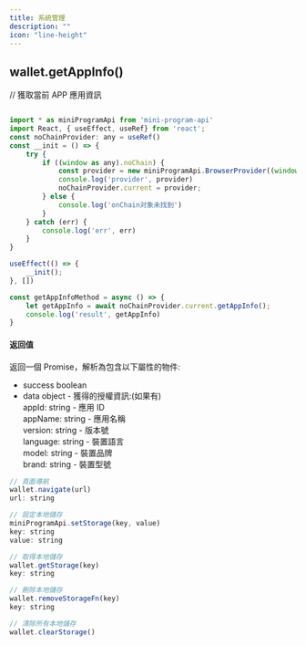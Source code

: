 ```yaml
---
title: 系統管理
description: ""
icon: "line-height"
---
```


## wallet.getAppInfo()
// 獲取當前 APP 應用資訊

```javascript

import * as miniProgramApi from 'mini-program-api'
import React, { useEffect, useRef} from 'react';
const noChainProvider: any = useRef()
const __init = () => {
    try {
        if ((window as any).noChain) {
            const provider = new miniProgramApi.BrowserProvider((window as any).noChain);
            console.log('provider', provider)
            noChainProvider.current = provider;
        } else {
            console.log('onChain对象未找到')
        }
    } catch (err) {
        console.log('err', err)
    }
}

useEffect(() => {
    __init();
}, [])

const getAppInfoMethod = async () => {
    let getAppInfo = await noChainProvider.current.getAppInfo();
    console.log('result', getAppInfo)
}
```

#### 返回值  
返回一個 Promise，解析為包含以下屬性的物件:  
- success boolean  
- data object - 獲得的授權資訊:(如果有)  
  appId: string - 應用 ID  
  appName: string - 應用名稱  
  version: string - 版本號  
  language: string - 裝置語言  
  model: string - 裝置品牌  
  brand: string - 裝置型號

```javascript
// 頁面導航
wallet.navigate(url)
url: string
```

```javascript
// 設定本地儲存
miniProgramApi.setStorage(key, value)
key: string  
value: string
```

```javascript
// 取得本地儲存
wallet.getStorage(key)
key: string
```

```javascript
// 刪除本地儲存
wallet.removeStorageFn(key)
key: string
```

```javascript
// 清除所有本地儲存
wallet.clearStorage()
```
